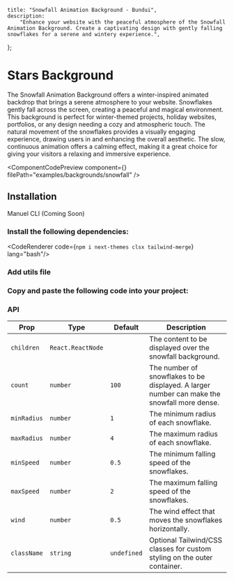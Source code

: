     title: "Snowfall Animation Background - Bundui",
    description:
        "Enhance your website with the peaceful atmosphere of the Snowfall Animation Background. Create a captivating design with gently falling snowflakes for a serene and wintery experience.",
};


# Stars Background

The Snowfall Animation Background offers a winter-inspired animated backdrop that brings a serene atmosphere to your website. Snowflakes gently fall across the screen, creating a peaceful and magical environment. This background is perfect for winter-themed projects, holiday websites, portfolios, or any design needing a cozy and atmospheric touch. The natural movement of the snowflakes provides a visually engaging experience, drawing users in and enhancing the overall aesthetic. The slow, continuous animation offers a calming effect, making it a great choice for giving your visitors a relaxing and immersive experience.

<ComponentCodePreview
    component={<SnowfallBackgroundExample/>}
    filePath="examples/backgrounds/snowfall"
/>

## Installation

<Tabs defaultValue="manuel" className="w-[400px]">
    <TabsList>
        <TabsTrigger value="manuel">Manuel</TabsTrigger>
        <TabsTrigger disabled value="cli">CLI (Coming Soon)</TabsTrigger>
    </TabsList>
</Tabs>

### Install the following dependencies:

<CodeRenderer code={`npm i next-themes clsx tailwind-merge`} lang="bash"/>

### Add utils file

<CodeBlock filePath="lib/utils.ts" />

### Copy and paste the following code into your project:

<CodeBlock filePath="components/core/backgrounds/snowfall.tsx" />

### API

| **Prop**         | **Type**            | **Default** | **Description**  |
|------------------|---------------------|-------------|----------------------------------------------------------|
| `children`       | `React.ReactNode`    |            | The content to be displayed over the snowfall background. |
| `count`          | `number`            | `100`       | The number of snowflakes to be displayed. A larger number can make the snowfall more dense. |
| `minRadius`      | `number`            | `1`         | The minimum radius of each snowflake. |
| `maxRadius`      | `number`            | `4`         | The maximum radius of each snowflake. |
| `minSpeed`       | `number`            | `0.5`       | The minimum falling speed of the snowflakes. |
| `maxSpeed`       | `number`            | `2`         | The maximum falling speed of the snowflakes. |
| `wind`           | `number`            | `0.5`       | The wind effect that moves the snowflakes horizontally. |
| `className`      | `string`            | `undefined`        | Optional Tailwind/CSS classes for custom styling on the outer container. |
